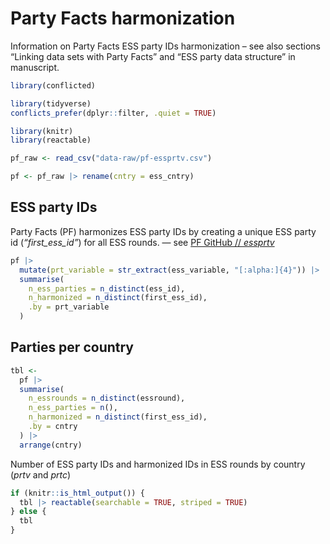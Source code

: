 # Party Facts harmonization

Information on Party Facts ESS party IDs harmonization – see also sections "Linking data sets with Party Facts" and "ESS party data structure" in manuscript.

```r
library(conflicted)

library(tidyverse)
conflicts_prefer(dplyr::filter, .quiet = TRUE)

library(knitr)
library(reactable)
```


```r
pf_raw <- read_csv("data-raw/pf-essprtv.csv")

pf <- pf_raw |> rename(cntry = ess_cntry)
```

## ESS party IDs

Party Facts (PF) harmonizes ESS party IDs by creating a unique ESS party id (_"first_ess_id"_) for all ESS rounds. — see [PF GitHub // _essprtv_](https://github.com/hdigital/partyfactsdata/tree/main/import/essprtv)

```r
pf |>
  mutate(prt_variable = str_extract(ess_variable, "[:alpha:]{4}")) |>
  summarise(
    n_ess_parties = n_distinct(ess_id),
    n_harmonized = n_distinct(first_ess_id),
    .by = prt_variable
  )
```


## Parties per country

```r
tbl <-
  pf |>
  summarise(
    n_essrounds = n_distinct(essround),
    n_ess_parties = n(),
    n_harmonized = n_distinct(first_ess_id),
    .by = cntry
  ) |>
  arrange(cntry)
```

Number of ESS party IDs and harmonized IDs in ESS rounds by country (_prtv_ and _prtc_)
```r
if (knitr::is_html_output()) {
  tbl |> reactable(searchable = TRUE, striped = TRUE)
} else {
  tbl
}
```
